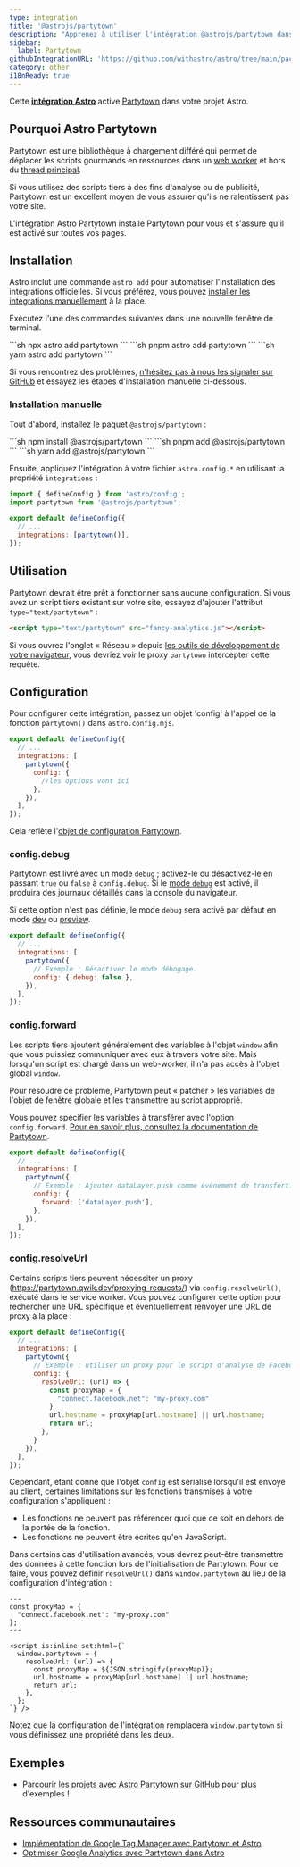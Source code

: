 ```yaml
---
type: integration
title: '@astrojs/partytown'
description: "Apprenez à utiliser l'intégration @astrojs/partytown dans votre projet Astro."
sidebar:
  label: Partytown
githubIntegrationURL: 'https://github.com/withastro/astro/tree/main/packages/integrations/partytown/'
category: other
i18nReady: true
---
```


Cette **[intégration Astro][astro-integration]** active [Partytown](https://partytown.qwik.dev/) dans votre projet Astro.

## Pourquoi Astro Partytown

Partytown est une bibliothèque à chargement différé qui permet de déplacer les scripts gourmands en ressources dans un [web worker](https://developer.mozilla.org/fr/docs/Web/API/Web_Workers_API) et hors du [thread principal](https://developer.mozilla.org/fr/docs/Glossary/Main_thread).

Si vous utilisez des scripts tiers à des fins d'analyse ou de publicité, Partytown est un excellent moyen de vous assurer qu'ils ne ralentissent pas votre site.

L'intégration Astro Partytown installe Partytown pour vous et s'assure qu'il est activé sur toutes vos pages.

## Installation

Astro inclut une commande `astro add` pour automatiser l'installation des intégrations officielles. Si vous préférez, vous pouvez [installer les intégrations manuellement](#installation-manuelle) à la place.

Exécutez l'une des commandes suivantes dans une nouvelle fenêtre de terminal.

<PackageManagerTabs>
  <Fragment slot="npm">
    ```sh
    npx astro add partytown
    ```
  </Fragment>
  <Fragment slot="pnpm">
    ```sh
    pnpm astro add partytown
    ```
  </Fragment>
  <Fragment slot="yarn">
    ```sh
    yarn astro add partytown
    ```
  </Fragment>
</PackageManagerTabs>

Si vous rencontrez des problèmes, [n'hésitez pas à nous les signaler sur GitHub](https://github.com/withastro/astro/issues) et essayez les étapes d'installation manuelle ci-dessous.

### Installation manuelle

Tout d'abord, installez le paquet `@astrojs/partytown` :

<PackageManagerTabs>
  <Fragment slot="npm">
    ```sh
    npm install @astrojs/partytown
    ```
  </Fragment>
  <Fragment slot="pnpm">
    ```sh
    pnpm add @astrojs/partytown
    ```
  </Fragment>
  <Fragment slot="yarn">
    ```sh
    yarn add @astrojs/partytown
    ```
  </Fragment>
</PackageManagerTabs>

Ensuite, appliquez l'intégration à votre fichier `astro.config.*` en utilisant la propriété `integrations` :

```js title="astro.config.mjs" ins={2} ins="partytown()"
import { defineConfig } from 'astro/config';
import partytown from '@astrojs/partytown';

export default defineConfig({
  // ...
  integrations: [partytown()],
});
```

## Utilisation

Partytown devrait être prêt à fonctionner sans aucune configuration. Si vous avez un script tiers existant sur votre site, essayez d'ajouter l'attribut `type="text/partytown"` :

```html ins="type="text/partytown""
<script type="text/partytown" src="fancy-analytics.js"></script>
```

Si vous ouvrez l'onglet « Réseau » depuis [les outils de développement de votre navigateur](https://developer.chrome.com/docs/devtools/open/), vous devriez voir le proxy `partytown` intercepter cette requête.

## Configuration

Pour configurer cette intégration, passez un objet 'config' à l'appel de la fonction `partytown()` dans `astro.config.mjs`.

```js title="astro.config.mjs" {5-7}
export default defineConfig({
  // ...
  integrations: [
    partytown({
      config: {
        //les options vont ici
      },
    }),
  ],
});
```

Cela reflète l'[objet de configuration Partytown](https://partytown.qwik.dev/configuration/).

### config.debug

Partytown est livré avec un mode `debug` ; activez-le ou désactivez-le en passant `true` ou `false` à `config.debug`. Si le [mode `debug`](https://partytown.qwik.dev/debugging) est activé, il produira des journaux détaillés dans la console du navigateur.

Si cette option n'est pas définie, le mode `debug` sera activé par défaut en mode [dev](/fr/reference/cli-reference/#astro-dev) ou [preview](/fr/reference/cli-reference/#astro-preview).

```js title="astro.config.mjs" {6}
export default defineConfig({
  // ...
  integrations: [
    partytown({
      // Exemple : Désactiver le mode débogage.
      config: { debug: false },
    }),
  ],
});
```

### config.forward

Les scripts tiers ajoutent généralement des variables à l'objet `window` afin que vous puissiez communiquer avec eux à travers votre site. Mais lorsqu'un script est chargé dans un web-worker, il n'a pas accès à l'objet global `window`.

Pour résoudre ce problème, Partytown peut « patcher » les variables de l'objet de fenêtre globale et les transmettre au script approprié.

Vous pouvez spécifier les variables à transférer avec l'option `config.forward`. [Pour en savoir plus, consultez la documentation de Partytown](https://partytown.qwik.dev/forwarding-events).

```js title="astro.config.mjs" {7}
export default defineConfig({
  // ...
  integrations: [
    partytown({
      // Exemple : Ajouter dataLayer.push comme événement de transfert.
      config: {
        forward: ['dataLayer.push'],
      },
    }),
  ],
});
```

### config.resolveUrl

Certains scripts tiers peuvent nécessiter un proxy (https://partytown.qwik.dev/proxying-requests/) via `config.resolveUrl()`, exécuté dans le service worker. Vous pouvez configurer cette option pour rechercher une URL spécifique et éventuellement renvoyer une URL de proxy à la place :

```js title="astro.config.mjs" {7-13}
export default defineConfig({
  // ...
  integrations: [
    partytown({
      // Exemple : utiliser un proxy pour le script d'analyse de Facebook
      config: {
        resolveUrl: (url) => {
          const proxyMap = {
            "connect.facebook.net": "my-proxy.com"
          }
          url.hostname = proxyMap[url.hostname] || url.hostname;
          return url;
        },
      }
    }),
  ],
});
```

Cependant, étant donné que l'objet `config` est sérialisé lorsqu'il est envoyé au client, certaines limitations sur les fonctions transmises à votre configuration s'appliquent :

- Les fonctions ne peuvent pas référencer quoi que ce soit en dehors de la portée de la fonction.
- Les fonctions ne peuvent être écrites qu'en JavaScript.

Dans certains cas d'utilisation avancés, vous devrez peut-être transmettre des données à cette fonction lors de l'initialisation de Partytown. Pour ce faire, vous pouvez définir `resolveUrl()` dans `window.partytown` au lieu de la configuration d'intégration :

```astro title="Head.astro" {8-14}
---
const proxyMap = {
  "connect.facebook.net": "my-proxy.com"
};
---

<script is:inline set:html={`
  window.partytown = {
    resolveUrl: (url) => {
      const proxyMap = ${JSON.stringify(proxyMap)};
      url.hostname = proxyMap[url.hostname] || url.hostname;
      return url;
    },
  };
`} />
```

Notez que la configuration de l'intégration remplacera `window.partytown` si vous définissez une propriété dans les deux.

## Exemples

* [Parcourir les projets avec Astro Partytown sur GitHub](https://github.com/search?q=%22%40astrojs%2Fpartytown%22+path%3A**%2Fpackage.json\&type=code) pour plus d'exemples !

## Ressources communautaires

* [Implémentation de Google Tag Manager avec Partytown et Astro](https://medium.com/@tagperfect/implementing-google-tag-manager-with-partytown-js-in-astro-my-modest-experience-983388907b35)
* [Optimiser Google Analytics avec Partytown dans Astro](https://ricostacruz.com/posts/google-analytics-in-astro)

[astro-integration]: /fr/guides/integrations-guide/
